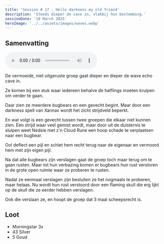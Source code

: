 ```yaml
---
title: 'Session # 17 - Hello darkness my old friend'
description: 'Steeds dieper de cave in, vlakbij hun bestemming.'
sessionDate: '10 March 2025'
heroImage: '../../assets/images/waves.webp'
---
```



## Samenvatting

<audio controls>
  <source src={audio} type="audio/mpeg" />
  Your browser does not support the audio element.
</audio>

De vermoeide, niet uitgeruste groep gaat dieper en dieper de wave echo cave in.

Ze komen bij een stuk waar iedereen behalve de halflings moeten kruipen om verder te gaan.

Daar zien ze meerdere bugbears en een gevecht begint. Maar door een darkness spell van <CharacterPopper character="xannax" client:load>Xannax</CharacterPopper> wordt het zicht strijdveld beperkt.

En wat volgt is een gevecht tussen twee groepen die elkaar niet kunnen zien. Een strijd waar veel gemist wordt, maar door uit de duisternis te sluipen weet Nedsie met z'n Cloud Rune een hoop schade te verplaatsen naar een bugbear.

Ool deflect een pijl en schiet hem recht terug naar de eigenaar en vermoord hem met zijn eigen pijl.

Na dat alle bugbears zijn verslagen gaat de groep toch maar terug om te gaan rusten. Maar tot hun verbazing komen er bugbears hun rust verstoren in de grote open ruimte waar ze proberen te rusten.

Nadat ze eenmaal verslagen zijn besluiten ze het nogmaals te proberen, maar helaas. Nu wordt hun rust verstoord door een flaming skull die erg lijkt op de skull die ze eerder hebben verslagen.

Ook die verslaan ze, en hoopt de groep dat 3 maal scheepsrecht is.

## Loot

- Morningstar 3x
- 43 Silver
- 5 Goud
